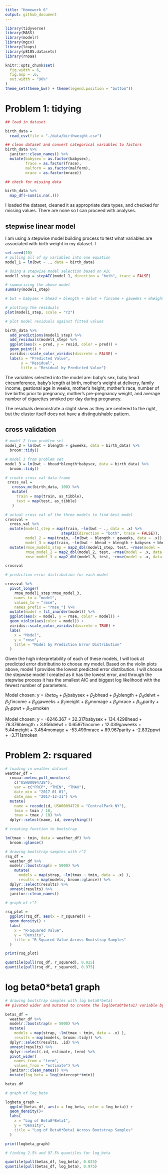 ```yaml
---
title: "Homework 6"
output: github_document
---
```


```r
library(tidyverse)
library(MASS)
library(modelr)
library(mgcv)
library(leaps)
library(p8105.datasets)
library(rnoaa)

knitr::opts_chunk$set(
  fig.width = 6,
  fig.asp = .6,
  out.width = "90%"
)
theme_set(theme_bw() + theme(legend.position = "bottom"))
```

# Problem 1: tidying
```r
## load in dataset

birth_data = 
  read_csv(file = "./data/birthweight.csv")

## clean dataset and convert categorical variables to factors
birth_data %>%
  janitor::clean_names() %>%
  mutate(babysex = as.factor(babysex),
         frace = as.factor(frace),
         malform = as.factor(malform),
         mrace = as.factor(mrace))

## check for missing data

birth_data %>%
  map_df(~sum(is.na(.)))

```
I loaded the dataset, cleaned it as appropriate data types, and checked for missing values. There are none so I can proceed with analyses.

## stepwise linear model

I am using a stepwise model building process to test what variables are associated with birth weight in my dataset. I 

```r
set.seed(10)
# pulling all of my variables into one equation
model_1 = lm(bwt ~ ., data = birth_data)

# doing a stepwise model selection based on AIC
model1_step = stepAIC(model_1, direction = "both", trace = FALSE) 

# summarizing the above model
summary(model1_step) 

# bwt = babysex + bhead + blength + delwt + fincome + gaweeks + mheight + mrace + parity + ppwt + smoken

# plotting the residuals
plot(model1_step, scale = "r2")

# plot model residuals against fitted values

birth_data %>%
  add_predictions(model1_step) %>%
  add_residuals(model1_step) %>%
  ggplot(aes(x = pred, y = resid, color = pred)) +
  geom_point() +
  viridis::scale_color_viridis(discrete = FALSE) +
  labs(x = "Predicted Value",
       y = "Residual",
       title = "Residual by Predicted Value")

```
The variables selected into the model are: baby's sex, baby head circumference, baby's length at birth, mother's weight at delivery, family income, gestional age in weeks, mother's height, mother's race, number of live births prior to pregnancy, mother's pre-pregnancy weight, and average number of cigarettes smoked per day during pregnancy.

The residuals demonstrate a slight skew as they are centered to the right, but the cluster itself does not have a distinguishable pattern.

## cross validation
```r
# model 2 from problem set
model_2 = lm(bwt ~ blength + gaweeks, data = birth_data) %>%
  broom::tidy()

# model 3 from problem set
model_3 = lm(bwt ~ bhead*blength*babysex, data = birth_data) %>%
  broom::tidy()

# create cross val data frame
 cross_val = 
   crossv_mc(birth_data, 100) %>%
   mutate(
     train = map(train, as_tibble),
     test = map(test, as_tibble)
   )

# actual cross val of the three models to find best model
crossval = 
  cross_val %>%
  mutate(model1_step = map(train, ~lm(bwt ~ ., data = .x) %>%
                         stepAIC(direction = "both", trace = FALSE)),
         model_2 = map(train, ~lm(bwt ~ blength + gaweeks, data = .x)),
         model_3 = map(train, ~lm(bwt ~ bhead + blength + babysex + bhead*blength + bhead*babysex + blength*babysex + bhead*babysex*blength, data = .x))) %>%
  mutate(rmse_model1_step = map2_dbl(model1_step, test, ~rmse(model = .x, data = .y)),
         rmse_model_2 = map2_dbl(model_2, test, ~rmse(model = .x, data = .y)),
         rmse_model_3 = map2_dbl(model_3, test, ~rmse(model = .x, data = .y)))

crossval

# prediction error distribution for each model

crossval %>%
  pivot_longer(
    rmse_model1_step:rmse_model_3,
    names_to = "model",
    values_to = "rmse",
    names_prefix = "rmse_") %>%
  mutate(model = fct_inorder(model)) %>%
  ggplot(aes(x = model, y = rmse, color = model)) +
  geom_violin(aes(color = model)) +
  viridis::scale_color_viridis(discrete = TRUE) +
  labs(
    x = "Model",
    y = "rmse",
    title = "Model by Prediction Error Distribution"
  )
```
Given the high interpretability of each of these models, I will look at predicted error distributino to choose my model. Based on the violin plots above, model 1 provides the lowest predicted error distribution. I will choose the stepwise model I created as it has the lowest error, and through the stepwise process it has the smallest AIC and biggest log likelihood with the fewest number of parameters. 

Model chosen: y = $/beta_0$ + $\beta_1$babysex + $\beta_2$bhead + $\beta_3$blength + $\beta_4$delwt + $\beta_5$fincome + $\beta_6$gaweeks + $\beta_7$meight + $\beta_8$momage + $\beta_9$mrace + $\beta_10$parity + $\beta_11$ppwt + $\beta_12$smoken

Model chosen: y = -6246.367 + 32.317babysex + 134.4298head + 76.376blength + 3.956delwt + 0.6597fincome + 12.039gaweeks + 5.44meight + 3.454momage + -53.499mrace + 89.967parity + -2.832ppwt + -3.711smoken



# Problem 2: rsquared 
```r
# loading in weather dataset
weather_df = 
  rnoaa::meteo_pull_monitors(
    c("USW00094728"),
    var = c("PRCP", "TMIN", "TMAX"), 
    date_min = "2017-01-01",
    date_max = "2017-12-31") %>%
  mutate(
    name = recode(id, USW00094728 = "CentralPark_NY"),
    tmin = tmin / 10,
    tmax = tmax / 10) %>%
  dplyr::select(name, id, everything())

# creating function to bootstrap

lm(tmax ~ tmin, data = weather_df) %>%
  broom::glance()

# drawing bootstrap samples with r^2
rsq_df =  
  weather_df %>%
  modelr::bootstrap(n = 5000) %>%
    mutate(
      models = map(strap, ~lm(tmax ~ tmin, data = .x) ),
      results = map(models, broom::glance)) %>%
  dplyr::select(results) %>%
  unnest(results) %>%
  janitor::clean_names()

# graph of r^2

rsq_plot = 
  ggplot(rsq_df, aes(x = r_squared)) +
  geom_density() +
  labs(
    x = "R-Squared Value",
    y = "Density",
    title = "R-Squared Value Across Bootstrap Samples"
  )

print(rsq_plot)

quantile(pull(rsq_df, r_squared), 0.025)
quantile(pull(rsq_df, r_squared), 0.975)

```

# log beta0*beta1 graph
```r
# drawing bootstrap samples with log beta0*beta1
## pivoted wider and mutated to create the log(beta0*beta1) variable by multiplying intercept and tmin together

betas_df = 
  weather_df %>%
  modelr::bootstrap(n = 5000) %>%
  mutate(
    models = map(strap, ~lm(tmax ~ tmin, data = .x) ),
    results = map(models, broom::tidy)) %>%
  dplyr::select(results, .id) %>%
  unnest(results) %>%
  dplyr::select(.id, estimate, term) %>%
  pivot_wider(
    names_from = "term",
    values_from = "estimate") %>%
  janitor::clean_names() %>%
  mutate(log_beta = log(intercept*tmin))

betas_df

# graph of log_beta 

logbeta_graph = 
  ggplot(betas_df, aes(x = log_beta, color = log_beta)) +
  geom_density()+
  labs(
    x = "Log of Beta0*Beta1",
    y = "Density",
    title = "Log of Beta0*Beta1 Across Bootstrap Samples"
  )

print(logbeta_graph)

# finding 2.5% and 97.5% quantiles for log_beta

quantile(pull(betas_df, log_beta), 0.025)
quantile(pull(betas_df, log_beta), 0.975)


```

